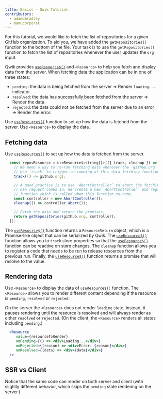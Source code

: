 ```yaml
---
title: Basics - Qwik Tutorial
contributors:
  - adamdbradley
  - manucorporat
---
```


For this tutorial, we would like to fetch the list of repositories for a given GitHub organization. To aid you, we have added the `getRepositories()` function to the bottom of the file. Your task is to use the `getRepositories()` function to fetch the list of repositories whenever the user updates the `org` input.

Qwik provides [`useResource$()`](/docs/components/resource/index.mdx) and `<Resource>` to help you fetch and display data from the server. When fetching data the application can be in one of three states:

- `pending`: the data is being fetched from the server => Render `loading...` indicator.
- `resolved`: the data has successfully been fetched from the server => Render the data.
- `rejected`: the data could not be fetched from the server due to an error => Render the error.

Use [`useResource$()`](/docs/components/resource/index.mdx) function to set up how the data is fetched from the server. Use `<Resource>` to display the data.

## Fetching data

Use [`useResource$()`](/docs/components/resource/index.mdx) to set up how the data is fetched from the server.

```jsx
  const reposResource = useResource$<string[]>(({ track, cleanup }) => {
    // We need a way to re-run fetching data whenever the `github.org` changes.
    // Use `track` to trigger re-running of this data fetching function.
    track(() => github.org);

    // A good practice is to use `AbortController` to abort the fetching of data if
    // new request comes in. We create a new `AbortController` and register a `cleanup`
    // function which is called when this function re-runs.
    const controller = new AbortController();
    cleanup(() => controller.abort());

    // Fetch the data and return the promises.
    return getRepositories(github.org, controller);
  });
```

The [`useResource$()`](/docs/components/resource/index.mdx) function returns a `ResourceReturn` object, which is a Promise-like object that can be serialized by Qwik. The [`useResource$()`](/docs/components/resource/index.mdx) function allows you to `track` store properties so that the [`useResource$()`](/docs/components/resource/index.mdx) function can be reactive on store changes. The `cleanup` function allows you to register a code that needs to be run to release resources from the previous run. Finally, the [`useResource$()`](/docs/components/resource/index.mdx) function returns a promise that will resolve to the value.

## Rendering data

Use `<Resource>` to display the data of [`useResource$()`](/docs/components/resource/index.mdx) function. The `<Resource>` allows you to render different content depending if the resource is `pending`, `resolved` or `rejected`.

On the server the `<Resource>` does not render `loading` state, instead, it pauses rendering until the resource is resolved and will always render as either `resolved` or `rejected`. (On the client, the `<Resource>` renders all states including `pending`.)

```jsx
  <Resource
     value={resourceToRender}
     onPending={() => <div>Loading...</div>}
     onRejected={(reason) => <div>Error: {reason}</div>}
     onResolved={(data) => <div>{data}</div>}
  />
```

## SSR vs Client

Notice that the same code can render on both server and client (with slightly different behavior, which skips the `pending` state rendering on the server.)

